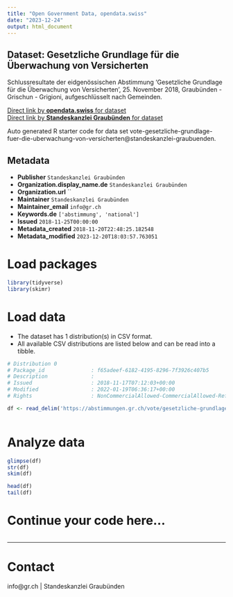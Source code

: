 ```yaml
---
title: "Open Government Data, opendata.swiss"
date: "2023-12-24"
output: html_document
---
```


## Dataset: Gesetzliche Grundlage für die Überwachung von Versicherten

Schlussresultate der eidgenössischen Abstimmung 'Gesetzliche Grundlage für die Überwachung von Versicherten', 25. November 2018, Graubünden - Grischun - Grigioni, aufgeschlüsselt nach Gemeinden.

[Direct link by **opendata.swiss** for dataset](https://opendata.swiss/de/dataset/gesetzliche-grundlage-fur-die-uberwachung-von-versicherten)<br>
[Direct link by **Standeskanzlei Graubünden** for dataset](https://abstimmungen.gr.ch/vote/gesetzliche-grundlage-fuer-die-uberwachung-von-versicherten/data)

Auto generated R starter code for data set vote-gesetzliche-grundlage-fuer-die-uberwachung-von-versicherten@standeskanzlei-graubuenden.

## Metadata

- **Publisher** `Standeskanzlei Graubünden`
- **Organization.display_name.de** `Standeskanzlei Graubünden`
- **Organization.url** ``
- **Maintainer** `Standeskanzlei Graubünden`
- **Maintainer_email** `info@gr.ch`
- **Keywords.de** `['abstimmung', 'national']`
- **Issued** `2018-11-25T00:00:00`
- **Metadata_created** `2018-11-20T22:48:25.182548`
- **Metadata_modified** `2023-12-20T18:03:57.763051`


# Load packages

```r

library(tidyverse)
library(skimr)

```

# Load data

-   The dataset has 1 distribution(s) in CSV format.
-   All available CSV distributions are listed below and can be read into a tibble.

```r

# Distribution 0
# Package_id               : f65adeef-6182-4195-8296-7f3926c407b5
# Description              : 
# Issued                   : 2018-11-17T07:12:03+00:00
# Modified                 : 2022-01-19T06:36:17+00:00
# Rights                   : NonCommercialAllowed-CommercialAllowed-ReferenceRequired

df <- read_delim('https://abstimmungen.gr.ch/vote/gesetzliche-grundlage-fuer-die-uberwachung-von-versicherten/data-csv')



```

# Analyze data

```r

glimpse(df)
str(df)
skim(df)

head(df)
tail(df)

```

# Continue your code here...

```r

```

------------------------------------------------------------------------

# Contact

info@gr.ch | Standeskanzlei Graubünden
